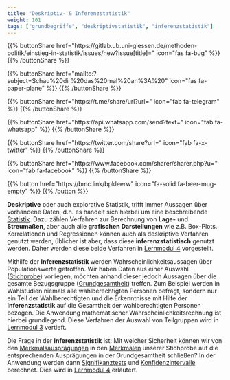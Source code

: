 ```yaml
---
title: "Deskriptiv- & Inferenzstatistik"
weight: 101
tags: ["grundbegriffe", "deskriptivstatistik", "inferenzstatistik"]
---
```


{{% buttonShare href=\"https\:\/\/gitlab.ub.uni-giessen.de\/methoden-politik\/einstieg-in-statistik\/issues\/new?issue[title]=\" icon=\"fas fa-bug\" %}} {{% /buttonShare %}} 

{{% buttonShare href=\"mailto\:?subject=Schau\%20dir\%20das\%20mal\%20an\%3A\%20\" icon=\"fas fa-paper-plane\" %}} {{% /buttonShare %}}

{{% buttonShare href=\"https\:\/\/t.me\/share\/url?url=\" icon=\"fab fa-telegram\" %}} {{% /buttonShare %}}

{{% buttonShare href=\"https\:\/\/api.whatsapp.com\/send?text=\" icon=\"fab fa-whatsapp\" %}} {{% /buttonShare %}}

{{% buttonShare href=\"https\:\/\/twitter.com\/share?url=\" icon=\"fab fa-x-twitter\" %}} {{% /buttonShare %}}

{{% buttonShare href=\"https\:\/\/www.facebook.com\/sharer\/sharer.php?u=\" icon=\"fab fa-facebook\" %}} {{% /buttonShare %}}

{{% button href=\"https\:\/\/bmc.link\/bpkleerw\" icon=\"fa-solid fa-beer-mug-empty\" %}} {{% /button %}}

**Deskriptive** oder auch explorative Statistik, trifft immer Aussagen über vorhandene Daten, d.h. es handelt sich hierbei um eine beschreibende [Statistik](../../glossar/statistik/index.html). Dazu zählen Verfahren zur Berechnung von **Lage-** und **Streumaßen**, aber auch alle **grafischen Darstellungen** wie z.B. Box-Plots. Korrelationen und Regressionen können auch als deskriptive Verfahren genutzt werden, üblicher ist aber, dass diese **inferenzstatistisch** genutzt werden. Daher werden diese beide Verfahren in [Lernmodul 4](../../LM4/) vorgestellt.

Mithilfe der **Inferenzstatistik** werden Wahrscheinlichkeitsaussagen über Populationswerte getroffen. Wir haben Daten aus einer Auswahl ([Stichprobe](../../glossar/stichprobe/index.html)) vorliegen, möchten anhand dieser jedoch Aussagen über die gesamte Bezugsgruppe ([Grundgesamtheit](../../glossar/grundgesamtheit/index.html)) treffen. Zum Beispiel werden in Wahlstudien niemals alle wahlberechtigten Personen befragt, sondern nur ein Teil der Wahlberechtigten und die Erkenntnisse mit Hilfe der **Inferenzstatistik** auf die Gesamtheit der wahlberechtigten Personen bezogen. Die Anwendung mathematischer Wahrscheinlichkeitsrechnung ist hierbei grundlegend. Diese Verfahren der Auswahl von Teilgruppen wird in [Lernmodul 3](../../LM3) vertieft.

Die Frage in der **Inferenzstatistik** ist: Mit welcher Sicherheit können wir von den [Merkmalsausprägungen](../../glossar/merkmalsauspraegung/index.html) in den [Merkmalen](../../glossar/merkmal/index.html) unserer Stichprobe auf die entsprechenden Ausprägungen in der Grundgesamtheit schließen? In der Anwendung werden dann [Signifikanztests](../../glossar/signifikanztest/index.html) und [Konfidenzintervalle](../../glossar/konfidenzintervall/index.html) berechnet. Dies wird in [Lernmodul 4](../../LM4/) erläutert.